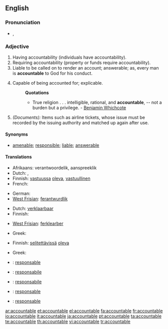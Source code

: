 ==English==

===Pronunciation===
* {{IPA|/ʌˈkaʊntəbl̩/}}, {{SAMPA|/V"kaUnt@b@l/}}

===Adjective===
{{en-adj}}

# Having accountability (individuals have accountability).
# Requiring accountability (property or funds require accountability).
# Liable to be called on to render an account; answerable; as, every man is '''accountable''' to God for his conduct.
# {{rare}} Capable of being accounted for; explicable.
#: '''Quotations'''
#:* True religion . . . intelligible, rational, and '''accountable''', -- not a burden but a privilege. - [[w:Benjamin Whichcote|Benjamin Whichcote]]
# ''(Documents):'' Items such as airline tickets, whose issue must be recorded by the issuing authority and matched up again after use.

====Synonyms====
* [[amenable]]; [[responsible]]; [[liable]]; [[answerable]]

====Translations====
{{trans-top|Having accountability}}
* Afrikaans: verantwoordelik, aanspreeklik
* Dutch: {{t+|nl|verantwoordelijk}}, {{t+|nl|aansprakelijk}}
* Finnish: [[vastuussa]] [[oleva]], [[vastuullinen]]
* French: {{t+|fr|responsable}}
{{trans-mid}}
* German: {{t+|de|verantwortlich}}
* [[West Frisian]]: [[ferantwurdlik]]
{{trans-bottom}}

{{trans-top|Requiring accountability}}
* Dutch: [[verklaarbaar]]
* Finnish: {{t+|fi|vastuullinen}}
{{trans-mid}}
* [[West Frisian]]: [[ferklearber]]
{{trans-bottom}}

{{trans-top|Liable to be called on to render an account}}
* Greek: {{t+|el|υπόλογος|sc=Grek}}
{{trans-mid}}
{{trans-bottom}}

{{trans-top|Capable of being accounted for; explicable}}
* Finnish: [[selitettävä|selitettävissä]] [[oleva]]
{{trans-mid}}
* Greek: {{t|el|ευεξήγητος|sc=Grek}}
{{trans-bottom}}

{{trans-top|Items such as airline tickets, whose issue must be recorded by the issuing authority and matched up again after use}}
{{trans-mid}}
{{trans-bottom}}

{{checktrans-top}}
* {{ttbc|Catalan}}: [[responsable]]
* {{ttbc|Interlingua}}: [[responsabile]]
{{trans-mid}}
* {{ttbc|Italian}}: [[responsabile]]
* {{ttbc|Portuguese}}: [[responsable]]
* {{ttbc|Spanish}}: [[responsable]]
{{trans-bottom}}

[[ar:accountable]]
[[et:accountable]]
[[el:accountable]]
[[fa:accountable]]
[[fr:accountable]]
[[io:accountable]]
[[it:accountable]]
[[ja:accountable]]
[[pt:accountable]]
[[ta:accountable]]
[[te:accountable]]
[[th:accountable]]
[[vi:accountable]]
[[tr:accountable]]